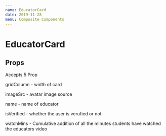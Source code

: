 ```yaml
---
name: EducatorCard
date: 2019-11-28
menu: Composite Components
---
```



# EducatorCard
## Props
Accepts 5 Prop

gridColumn - width of card

imageSrc - avatar image source

name - name of educator

isVerified - whether the user is verufied or not

watchMins - Cumulative addition of all the minutes students have watched the educators video



<Playground>

 <div style={{width: "272px"}}>
 <EducatorCard
          watchMins="55M"
          name="Arjit Jindal"
          isVerified="true"
          gridColumn={5}
        />
</div>     
</Playground>